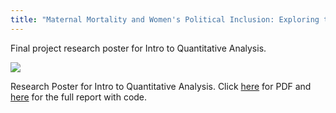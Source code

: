 ```yaml
---
title: "Maternal Mortality and Women's Political Inclusion: Exploring the impact and pathways of gender equality on maternal health (Poster)"
---
```


Final project research poster for Intro to Quantitative Analysis.

![](JustineShakespeare603FP.png)

Research Poster for Intro to Quantitative Analysis. Click [here](JustineShakespeare603FP.pdf) for PDF and [here](https://jns2589.github.io/jshakespeare/posts/JustineShakespeare_FinalProject603.html) for the full report with code.
